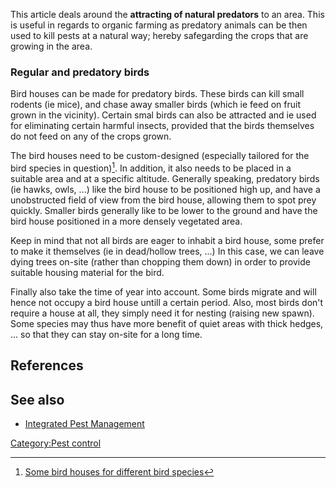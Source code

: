 This article deals around the '''attracting of natural predators''' to an area. This is useful in regards to organic farming as predatory animals can be then used to kill pests at a natural way; hereby safegarding the crops that are growing in the area.

===Regular and predatory birds===
Bird houses can be made for predatory birds. These birds can kill small rodents (ie mice), and chase away smaller birds (which ie feed on fruit grown in the vicinity). Certain smal birds can also be attracted and ie used for eliminating certain harmful insects, provided that the birds themselves do not feed on any of the crops grown.

The bird houses need to be custom-designed (especially tailored for the bird species in question)<ref>[http://www.natureskills.com/featured/how-to-build-a-bird-house/ Some bird houses for different bird species]</ref>. In addition, it also needs to be placed in a suitable area and at a specific altitude. Generally speaking, predatory birds (ie hawks, owls, ...) like the bird house to be positioned high up, and have a unobstructed field of view from the bird house, allowing them to spot prey quickly. Smaller birds generally like to be lower to the ground and have the bird house positioned in a more densely vegetated area. 

Keep in mind that not all birds are eager to inhabit a bird house, some prefer to make it themselves (ie in dead/hollow trees, ...) In this case, we can leave dying trees on-site (rather than chopping them down) in order to provide suitable housing material for the bird.

Finally also take the time of year into account. Some birds migrate and will hence not occupy a bird house untill a certain period. Also, most birds don't require a house at all, they simply need it for nesting (raising new spawn). Some species may thus have more benefit of quiet areas with thick hedges, ... so that they can stay on-site for a long time.

==References==
{{reflist}}

==See also==
* [[Integrated Pest Management]]

[[Category:Pest control]]